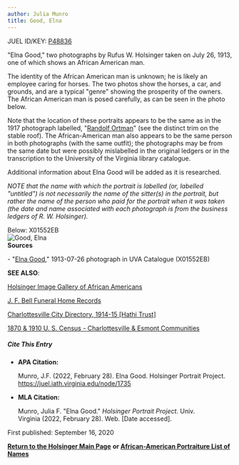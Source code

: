 ```yaml
---
author: Julia Munro
title: Good, Elna
---
```

JUEL ID/KEY: [P48836](http://juel.iath.virginia.edu/public_person?person=48836 "P48836")

"Elna Good," two photographs by Rufus W. Holsinger taken on July 26, 1913, one of which shows an African American man.

The identity of the African American man is unknown; he is likely an employee caring for horses. The two photos show the horses, a car, and grounds, and are a typical "genre" showing the prosperity of the owners. The African American man is posed carefully, as can be seen in the photo below. 

Note that the location of these portraits appears to be the same as in the 1917 photograph labelled, "[Randolf Ortman](http://juel.iath.virginia.edu/node/1208 "Ortman, Randolf")" (see the distinct trim on the stable roof). The African-American man also appears to be the same person in both photographs (with the same outfit); the photographs may be from the same date but were possibly mislabelled in the original ledgers or in the transcription to the University of the Virginia library catalogue.

Additional information about Elna Good will be added as it is researched.

_NOTE that the name with which the portrait is labelled (or, labelled "untitled") is not necessarily the name of the sitter(s) in the portrait, but rather the name of the person who paid for the portrait when it was taken (the date and name associated with each photograph is from the business ledgers of R. W. Holsinger)._

Below: X01552EB  
![Good, Elna](https://iiif.lib.virginia.edu/iiif/uva-lib:1041305/full/778,561/0/default.jpg "Good, Elna")  
**Sources**

\- "[Elna Good](https://search.lib.virginia.edu/sources/images/items/uva-lib:1041305 "Good, Elna")," 1913-07-26 photograph in UVA Catalogue (X01552EB) 

**SEE ALSO**:

[Holsinger Image Gallery of African Americans](http://rwholsingerphotos.org/images.php "Holsinger Image Gallery of African Americans")

[J. F. Bell Funeral Home Records](http://www2.vcdh.virginia.edu/afam/raceandplace/perl_scripts/funeral_search.html "J. F. Bell Funeral Home Database")

[Charlottesville City Directory, 1914-15 \[Hathi Trust\]](https://catalog.hathitrust.org/Record/101954103 "Charlottesville City Directory, 1914-15") 

[1870 & 1910 U. S. Census - Charlottesville & Esmont Communities](http://www2.vcdh.virginia.edu/afam/raceandplace/census/search_both.html "1870 & 1910 U. S. Census: Charlottesville and Esmont Communities")

##### **Cite This Entry**

*   **APA Citation:**
    
    Munro, J.F. (2022, February 28). Elna Good. Holsinger Portrait Project. https://juel.iath.virginia.edu/node/1735
    
*   **MLA Citation:**
    
    Munro, Julia F. "Elna Good." _Holsinger Portrait Project_. Univ. Virginia (2022, February 28). Web. \[Date accessed\].
    

First published: September 16, 2020

[**Return to the Holsinger Main Page**](http://juel.iath.virginia.edu/node/980) **or [African-American Portraiture List of Names](http://juel.iath.virginia.edu/node/996)**